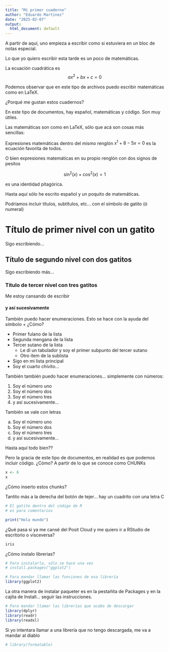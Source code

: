 ```yaml
---
title: "Mi primer cuaderno"
author: "Eduardo Martínez"
date: "2025-02-07"
output:
  html_document: default
---
```


A partir de aquí, uno empieza a escribir como si estuviera en un bloc de notas especial.

Lo que yo quiero escribir esta tarde es un poco de matemáticas.

La ecuación cuadrática es $$ax^2 + bx + c = 0$$

Podemos observar que en este tipo de archivos puedo escribir matemáticas como en LaTeX.

¿Porqué me gustan estos cuadernos?

En este tipo de documentos, hay español, matemáticas y código. Son muy útiles.

Las matemáticas son como en LaTeX, sólo que acá son cosas más sencillas:

Expresiones matemáticas dentro del mismo renglón $x^1 + 8 -5x  = 0$ es la ecuación favorita de todos.

O bien expresiones matemáticas en su propio renglón con dos signos de pesitos

$$\sin^2(x) + \cos^2(x) = 1$$

es una identidad pitagórica.

Hasta aquí sólo he escrito español y un poquito de matemáticas.

Podríamos incluir títulos, subtítulos, etc... con el símbolo de gatito (ó numeral)

# Título de primer nivel con un gatito

Sigo escribiendo...

## Título de segundo nivel con dos gatitos

Sigo escribiendo más...

### Título de tercer nivel con tres gatitos

Me estoy cansando de escribir

#### y así sucesivamente

También puedo hacer enumeraciones. Esto se hace con la ayuda del símbolo + ¿Cómo?

+ Primer fulano de la lista
+ Segunda mengana de la lista
+ Tercer sutano de la lista
  + Le dí un tabulador y soy el primer subpunto del tercer sutano
  + Otro item de la sublista
+ Sigo en mi lista principal
+ Soy el cuarto chivito...

También también puedo hacer enumeraciones... simplemente con números:

1. Soy el número uno
2. Soy el número dos
3. Soy el número tres
4. y así sucesivamente...

También se vale con letras

a. Soy el número uno
b. Soy el número dos
c. Soy el número tres
d. y así sucesivamente...

Hasta aquí todo bien??

Pero la gracia de este tipo de documentos, en realidad es que podemos incluir código. ¿Cómo? A partir de lo que se conoce como CHUNKs

```r
x <- 6
x
```

¿Cómo inserto estos chunks?

Tantito más a la derecha del botón de tejer... hay un cuadrito con una letra C

```r
# El gatito dentro del código de R
# es para comentarios

print("Hola mundo")
```

¿Qué pasa si ya me cansé del Posit Cloud y me quiero ir a RStudio de escritorio o visceversa?

```r
iris
```
¿Cómo instalo librerias?

```r
# Para instalarla, sólo se hace una vez
# install.packages("ggplot2")
```

```r
# Para mandar llamar las funciones de esa librería
library(ggplot2)
```

La otra manera de instalar paqueter es en la pestañita de Packages y en la cajita de Install... seguir las instrucciones.

```r
# Para mandar llamar las librerías que acabo de descargar
library(dplyr)
library(readr)
library(readxl)
```

Si yo intentara llamar a una librería que no tengo descargada, me va a mandar al diablo

```r
# library(formatable)
```

